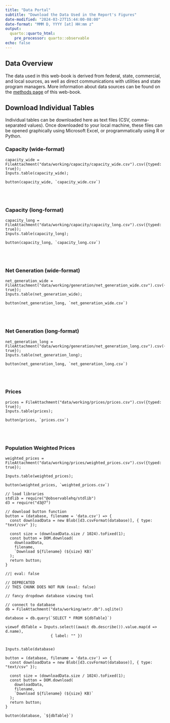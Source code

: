 ```yaml
---
title: "Data Portal"
subtitle: "Download the Data Used in the Report's Figures"
date-modified: "2024-03-27T15:44:00-08:00"
date-format: "MMM D, YYYY [at] HH:mm z"
output:
  quarto::quarto_html:
    pre_processor: quarto::observable
echo: false
---
```



## Data Overview
The data used in this web-book is derived from federal, state, commercial, and local sources, as well as direct communications with utilities and state program managers. More information about data sources can be found on the [methods page](./methods.html) of this web-book.

## Download Individual Tables
Individual tables can be downloaded here as text files (CSV, comma-separated values). Once downloaded to your local machine, these files can be opened graphically using Microsoft Excel, or programmatically using R or Python. 

### Capacity (wide-format)
```ojs
capacity_wide = FileAttachment("data/working/capacity/capacity_wide.csv").csv({typed: true});
Inputs.table(capacity_wide);

button(capacity_wide, `capacity_wide.csv`)

```

<br>
<br>

### Capacity (long-format)
```ojs
capacity_long = FileAttachment("data/working/capacity/capacity_long.csv").csv({typed: true});
Inputs.table(capacity_long);

button(capacity_long, `capacity_long.csv`)

```

<br>
<br>

### Net Generation (wide-format)
```ojs
net_generation_wide = FileAttachment("data/working/generation/net_generation_wide.csv").csv({typed: true});
Inputs.table(net_generation_wide);

button(net_generation_long, `net_generation_wide.csv`)

```

<br>
<br>

### Net Generation (long-format)
```ojs
net_generation_long = FileAttachment("data/working/generation/net_generation_long.csv").csv({typed: true});
Inputs.table(net_generation_long);

button(net_generation_long, `net_generation_long.csv`)

```

<br>
<br>

### Prices
```ojs
prices = FileAttachment("data/working/prices/prices.csv").csv({typed: true});
Inputs.table(prices);

button(prices, `prices.csv`)

```

<br>
<br>

### Population Weighted Prices
```ojs
weighted_prices = FileAttachment("data/working/prices/weighted_prices.csv").csv({typed: true});

Inputs.table(weighted_prices);

button(weighted_prices, `weighted_prices.csv`)

```





```ojs
// load libraries
stdlib = require("@observablehq/stdlib")
d3 = require("d3@7")

```

```ojs
// download button function
button = (database, filename = 'data.csv') => {
  const downloadData = new Blob([d3.csvFormat(database)], { type: "text/csv" });

  const size = (downloadData.size / 1024).toFixed(1);
  const button = DOM.download(
    downloadData,
    filename,
    `Download ${filename} (${size} KB)`
  );
  return button;
}

```









```ojs
//| eval: false

// DEPRECATED
// THIS CHUNK DOES NOT RUN (eval: false)

// fancy dropdown database viewing tool

// connect to database
db = FileAttachment("data/working/aetr.db").sqlite()

database = db.query(`SELECT * FROM ${dbTable}`)

viewof dbTable = Inputs.select((await db.describe()).value.map(d => d.name), 
                    { label: "" })


Inputs.table(database)

button = (database, filename = 'data.csv') => {
  const downloadData = new Blob([d3.csvFormat(database)], { type: "text/csv" });

  const size = (downloadData.size / 1024).toFixed(1);
  const button = DOM.download(
    downloadData,
    filename,
    `Download ${filename} (${size} KB)`
  );
  return button;
}

button(database, `${dbTable}`)
```